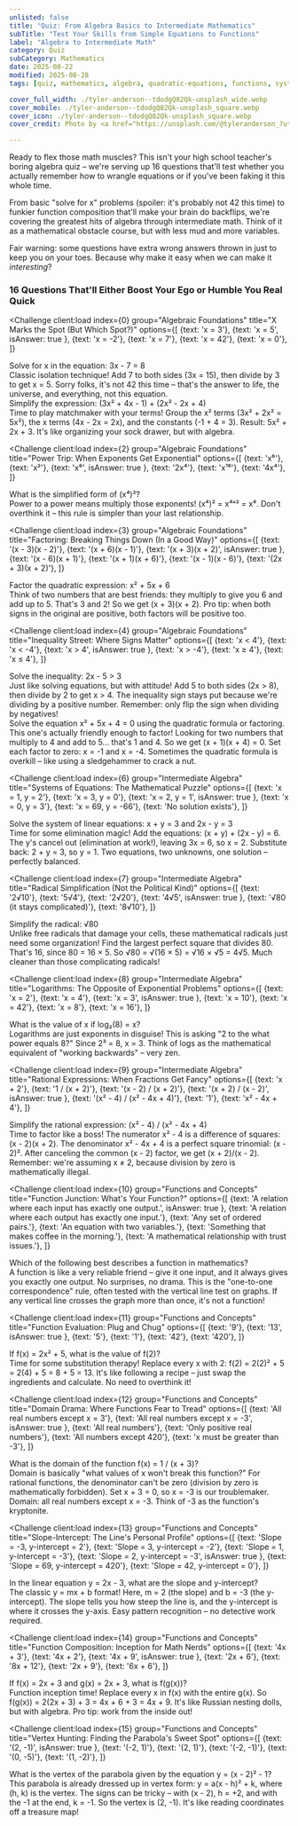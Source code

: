 ```yaml
---
unlisted: false
title: "Quiz: From Algebra Basics to Intermediate Mathematics"
subTitle: "Test Your Skills from Simple Equations to Functions"
label: "Algebra to Intermediate Math"
category: Quiz
subCategory: Mathematics
date: 2025-08-22
modified: 2025-08-28
tags: [quiz, mathematics, algebra, quadratic-equations, functions, systems-of-equations]

cover_full_width: ./tyler-anderson--tdodgQ82Qk-unsplash_wide.webp
cover_mobile: ./tyler-anderson--tdodgQ82Qk-unsplash_square.webp
cover_icon: ./tyler-anderson--tdodgQ82Qk-unsplash_square.webp
cover_credit: Photo by <a href="https://unsplash.com/@tyleranderson_?utm_content=creditCopyText&utm_medium=referral&utm_source=unsplash">Tyler Anderson</a> on <a href="https://unsplash.com/photos/green-wilson-practice-tennis-ball-in-field--tdodgQ82Qk?utm_content=creditCopyText&utm_medium=referral&utm_source=unsplash">Unsplash</a>

---
```



Ready to flex those math muscles? This isn't your high school teacher's boring algebra quiz – we're serving up 16 questions that'll test whether you actually remember how to wrangle equations or if you've been faking it this whole time.

From basic "solve for x" problems (spoiler: it's probably not 42 this time) to funkier function composition that'll make your brain do backflips, we're covering the greatest hits of algebra through intermediate math. Think of it as a mathematical obstacle course, but with less mud and more variables.

Fair warning: some questions have extra wrong answers thrown in just to keep you on your toes. Because why make it easy when we can make it *interesting*?

### 16 Questions That'll Either Boost Your Ego or Humble You Real Quick

<QuizUI>

<Challenge
  client:load
  index={0}
  group="Algebraic Foundations"
  title="X Marks the Spot (But Which Spot?)"
  options={[
    {text: 'x = 3'},
    {text: 'x = 5', isAnswer: true },
    {text: 'x = -2'},
    {text: 'x = 7'},
    {text: 'x = 42'},
    {text: 'x = 0'},
  ]}
>
  <slot name="question">
  <div className="question">
    Solve for x in the equation: 3x - 7 = 8
  </div>
  </slot>

  <slot name='explanation'>
  <div className="explanation">
    Classic isolation technique! Add 7 to both sides (3x = 15), then divide by 3 to get x = 5. Sorry folks, it's not 42 this time – that's the answer to life, the universe, and everything, not this equation.
  </div>
  </slot>
</Challenge>
<Challenge
  client:load
  index={1}
  group="Algebraic Foundations"
  title="Like Terms: The Mathematical Matching Game"
  options={[
    {text: '5x² - 2x - 3'},
    {text: 'x² + 4x + 3'},
    {text: '5x² + 2x + 3', isAnswer: true },
    {text: 'x² - 4x - 3'},
    {text: '7x² + 6x + 1'},
    {text: '3x² + 2x + 4'},
  ]}
>
  <slot name="question">
  <div className="question">
    Simplify the expression: (3x² + 4x - 1) + (2x² - 2x + 4)
  </div>
  </slot>

  <slot name='explanation'>
  <div className="explanation">
    Time to play matchmaker with your terms! Group the x² terms (3x² + 2x² = 5x²), the x terms (4x - 2x = 2x), and the constants (-1 + 4 = 3). Result: 5x² + 2x + 3. It's like organizing your sock drawer, but with algebra.
  </div>
  </slot>
</Challenge>

<Challenge
  client:load
  index={2}
  group="Algebraic Foundations"
  title="Power Trip: When Exponents Get Exponential"
  options={[
    {text: 'x⁶'},
    {text: 'x²'},
    {text: 'x⁸', isAnswer: true },
    {text: '2x⁴'},
    {text: 'x¹⁶'},
    {text: '4x⁴'},
  ]}
>
  <slot name="question">
  <div className="question">
    What is the simplified form of (x⁴)²?
  </div>
  </slot>

  <slot name='explanation'>
  <div className="explanation">
    Power to a power means multiply those exponents! (x⁴)² = x⁴ˣ² = x⁸. Don't overthink it – this rule is simpler than your last relationship.
  </div>
  </slot>
</Challenge>

<Challenge
  client:load
  index={3}
  group="Algebraic Foundations"
  title="Factoring: Breaking Things Down (In a Good Way)"
  options={[
    {text: '(x - 3)(x - 2)'},
    {text: '(x + 6)(x - 1)'},
    {text: '(x + 3)(x + 2)', isAnswer: true },
    {text: '(x - 6)(x + 1)'},
    {text: '(x + 1)(x + 6)'},
    {text: '(x - 1)(x - 6)'},
    {text: '(2x + 3)(x + 2)'},
  ]}
>
  <slot name="question">
  <div className="question">
    Factor the quadratic expression: x² + 5x + 6
  </div>
  </slot>

  <slot name='explanation'>
  <div className="explanation">
    Think of two numbers that are best friends: they multiply to give you 6 and add up to 5. That's 3 and 2! So we get (x + 3)(x + 2). Pro tip: when both signs in the original are positive, both factors will be positive too.
  </div>
  </slot>
</Challenge>

<Challenge
  client:load
  index={4}
  group="Algebraic Foundations"
  title="Inequality Street: Where Signs Matter"
  options={[
    {text: 'x < 4'},
    {text: 'x < -4'},
    {text: 'x > 4', isAnswer: true },
    {text: 'x > -4'},
    {text: 'x ≥ 4'},
    {text: 'x ≤ 4'},
  ]}
>
  <slot name="question">
  <div className="question">
    Solve the inequality: 2x - 5 > 3
  </div>
  </slot>

  <slot name='explanation'>
  <div className="explanation">
    Just like solving equations, but with attitude! Add 5 to both sides (2x > 8), then divide by 2 to get x > 4. The inequality sign stays put because we're dividing by a positive number. Remember: only flip the sign when dividing by negatives!
  </div>
  </slot>
</Challenge>
<Challenge
  client:load
  index={5}
  group="Intermediate Algebra"
  title="Quadratic Drama: When ax² + bx + c = Chaos"
  options={[
    {text: 'x = 1, x = -5'},
    {text: 'x = -1, x = 5'},
    {text: 'x = 2, x = 3'},
    {text: 'x = -1, x = -4', isAnswer: true },
    {text: 'x = 4, x = 1'},
    {text: 'x = -2, x = -2'},
  ]}
>
  <slot name="question">
  <div className="question">
    Solve the equation x² + 5x + 4 = 0 using the quadratic formula or factoring.
  </div>
  </slot>

  <slot name='explanation'>
  <div className="explanation">
    This one's actually friendly enough to factor! Looking for two numbers that multiply to 4 and add to 5... that's 1 and 4. So we get (x + 1)(x + 4) = 0. Set each factor to zero: x = -1 and x = -4. Sometimes the quadratic formula is overkill – like using a sledgehammer to crack a nut.
  </div>
  </slot>
</Challenge>

<Challenge
  client:load
  index={6}
  group="Intermediate Algebra"
  title="Systems of Equations: The Mathematical Puzzle"
  options={[
    {text: 'x = 1, y = 2'},
    {text: 'x = 3, y = 0'},
    {text: 'x = 2, y = 1', isAnswer: true },
    {text: 'x = 0, y = 3'},
    {text: 'x = 69, y = -66'},
    {text: 'No solution exists'},
  ]}
>
  <slot name="question">
  <div className="question">
    Solve the system of linear equations: x + y = 3 and 2x - y = 3
  </div>
  </slot>

  <slot name='explanation'>
  <div className="explanation">
    Time for some elimination magic! Add the equations: (x + y) + (2x - y) = 6. The y's cancel out (elimination at work!), leaving 3x = 6, so x = 2. Substitute back: 2 + y = 3, so y = 1. Two equations, two unknowns, one solution – perfectly balanced.
  </div>
  </slot>
</Challenge>

<Challenge
  client:load
  index={7}
  group="Intermediate Algebra"
  title="Radical Simplification (Not the Political Kind)"
  options={[
    {text: '2√10'},
    {text: '5√4'},
    {text: '2√20'},
    {text: '4√5', isAnswer: true },
    {text: '√80 (it stays complicated)'},
    {text: '8√10'},
  ]}
>
  <slot name="question">
  <div className="question">
    Simplify the radical: √80
  </div>
  </slot>

  <slot name='explanation'>
  <div className="explanation">
    Unlike free radicals that damage your cells, these mathematical radicals just need some organization! Find the largest perfect square that divides 80. That's 16, since 80 = 16 × 5. So √80 = √(16 × 5) = √16 × √5 = 4√5. Much cleaner than those complicating radicals!
  </div>
  </slot>
</Challenge>

<Challenge
  client:load
  index={8}
  group="Intermediate Algebra"
  title="Logarithms: The Opposite of Exponential Problems"
  options={[
    {text: 'x = 2'},
    {text: 'x = 4'},
    {text: 'x = 3', isAnswer: true },
    {text: 'x = 10'},
    {text: 'x = 42'},
    {text: 'x = 8'},
    {text: 'x = 16'},
  ]}
>
  <slot name="question">
  <div className="question">
    What is the value of x if log₂(8) = x?
  </div>
  </slot>

  <slot name='explanation'>
  <div className="explanation">
    Logarithms are just exponents in disguise! This is asking "2 to the what power equals 8?" Since 2³ = 8, x = 3. Think of logs as the mathematical equivalent of "working backwards" – very zen.
  </div>
  </slot>
</Challenge>

<Challenge
  client:load
  index={9}
  group="Intermediate Algebra"
  title="Rational Expressions: When Fractions Get Fancy"
  options={[
    {text: 'x + 2'},
    {text: '1 / (x + 2)'},
    {text: '(x - 2) / (x + 2)'},
    {text: '(x + 2) / (x - 2)', isAnswer: true },
    {text: '(x² - 4) / (x² - 4x + 4)'},
    {text: '1'},
    {text: 'x² - 4x + 4'},
  ]}
>
  <slot name="question">
  <div className="question">
    Simplify the rational expression: (x² - 4) / (x² - 4x + 4)
  </div>
  </slot>

  <slot name='explanation'>
  <div className="explanation">
    Time to factor like a boss! The numerator x² - 4 is a difference of squares: (x - 2)(x + 2). The denominator x² - 4x + 4 is a perfect square trinomial: (x - 2)². After canceling the common (x - 2) factor, we get (x + 2)/(x - 2). Remember: we're assuming x ≠ 2, because division by zero is mathematically illegal.
  </div>
  </slot>
</Challenge>

<Challenge
  client:load
  index={10}
  group="Functions and Concepts"
  title="Function Junction: What's Your Function?"
  options={[
    {text: 'A relation where each input has exactly one output.', isAnswer: true },
    {text: 'A relation where each output has exactly one input.'},
    {text: 'Any set of ordered pairs.'},
    {text: 'An equation with two variables.'},
    {text: 'Something that makes coffee in the morning.'},
    {text: 'A mathematical relationship with trust issues.'},
  ]}
>
  <slot name="question">
  <div className="question">
    Which of the following best describes a function in mathematics?
  </div>
  </slot>

  <slot name='explanation'>
  <div className="explanation">
    A function is like a very reliable friend – give it one input, and it always gives you exactly one output. No surprises, no drama. This is the "one-to-one correspondence" rule, often tested with the vertical line test on graphs. If any vertical line crosses the graph more than once, it's not a function!
  </div>
  </slot>
</Challenge>

<Challenge
  client:load
  index={11}
  group="Functions and Concepts"
  title="Function Evaluation: Plug and Chug"
  options={[
    {text: '9'},
    {text: '13', isAnswer: true },
    {text: '5'},
    {text: '1'},
    {text: '42'},
    {text: '420'},
  ]}
>
  <slot name="question">
  <div className="question">
    If f(x) = 2x² + 5, what is the value of f(2)?
  </div>
  </slot>

  <slot name='explanation'>
  <div className="explanation">
    Time for some substitution therapy! Replace every x with 2: f(2) = 2(2)² + 5 = 2(4) + 5 = 8 + 5 = 13. It's like following a recipe – just swap the ingredients and calculate. No need to overthink it!
  </div>
  </slot>
</Challenge>

<Challenge
  client:load
  index={12}
  group="Functions and Concepts"
  title="Domain Drama: Where Functions Fear to Tread"
  options={[
    {text: 'All real numbers except x = 3'},
    {text: 'All real numbers except x = -3', isAnswer: true },
    {text: 'All real numbers'},
    {text: 'Only positive real numbers'},
    {text: 'All numbers except 420'},
    {text: 'x must be greater than -3'},
  ]}
>
  <slot name="question">
  <div className="question">
    What is the domain of the function f(x) = 1 / (x + 3)?
  </div>
  </slot>

  <slot name='explanation'>
  <div className="explanation">
    Domain is basically "what values of x won't break this function?" For rational functions, the denominator can't be zero (division by zero is mathematically forbidden). Set x + 3 = 0, so x = -3 is our troublemaker. Domain: all real numbers except x = -3. Think of -3 as the function's kryptonite.
  </div>
  </slot>
</Challenge>

<Challenge
  client:load
  index={13}
  group="Functions and Concepts"
  title="Slope-Intercept: The Line's Personal Profile"
  options={[
    {text: 'Slope = -3, y-intercept = 2'},
    {text: 'Slope = 3, y-intercept = -2'},
    {text: 'Slope = 1, y-intercept = -3'},
    {text: 'Slope = 2, y-intercept = -3', isAnswer: true },
    {text: 'Slope = 69, y-intercept = 420'},
    {text: 'Slope = 42, y-intercept = 0'},
  ]}
>
  <slot name="question">
  <div className="question">
    In the linear equation y = 2x - 3, what are the slope and y-intercept?
  </div>
  </slot>

  <slot name='explanation'>
  <div className="explanation">
    The classic y = mx + b format! Here, m = 2 (the slope) and b = -3 (the y-intercept). The slope tells you how steep the line is, and the y-intercept is where it crosses the y-axis. Easy pattern recognition – no detective work required.
  </div>
  </slot>
</Challenge>

<Challenge
  client:load
  index={14}
  group="Functions and Concepts"
  title="Function Composition: Inception for Math Nerds"
  options={[
    {text: '4x + 3'},
    {text: '4x + 2'},
    {text: '4x + 9', isAnswer: true },
    {text: '2x + 6'},
    {text: '8x + 12'},
    {text: '2x + 9'},
    {text: '6x + 6'},
  ]}
>
  <slot name="question">
  <div className="question">
    If f(x) = 2x + 3 and g(x) = 2x + 3, what is f(g(x))?
  </div>
  </slot>

  <slot name='explanation'>
  <div className="explanation">
    Function inception time! Replace every x in f(x) with the entire g(x). So f(g(x)) = 2(2x + 3) + 3 = 4x + 6 + 3 = 4x + 9. It's like Russian nesting dolls, but with algebra. Pro tip: work from the inside out!
  </div>
  </slot>
</Challenge>

<Challenge
  client:load
  index={15}
  group="Functions and Concepts"
  title="Vertex Hunting: Finding the Parabola's Sweet Spot"
  options={[
    {text: '(2, -1)', isAnswer: true },
    {text: '(-2, 1)'},
    {text: '(2, 1)'},
    {text: '(-2, -1)'},
    {text: '(0, -5)'},
    {text: '(1, -2)'},
  ]}
>
  <slot name="question">
  <div className="question">
    What is the vertex of the parabola given by the equation y = (x - 2)² - 1?
  </div>
  </slot>

  <slot name='explanation'>
  <div className="explanation">
    This parabola is already dressed up in vertex form: y = a(x - h)² + k, where (h, k) is the vertex. The signs can be tricky – with (x - 2), h = +2, and with the -1 at the end, k = -1. So the vertex is (2, -1). It's like reading coordinates off a treasure map!
  </div>
  </slot>
</Challenge>

</QuizUI>